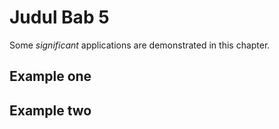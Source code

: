 # Judul Bab 5

Some _significant_ applications are demonstrated in this chapter.

## Example one

## Example two
